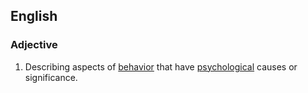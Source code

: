==English==

===Adjective===
{{en-adj}}

# Describing aspects of [[behavior]] that have [[psychological]] causes or significance.